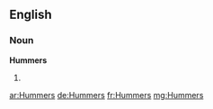 ==English==

===Noun===
'''Hummers'''

# {{plural of|[[Hummer]]}}

[[ar:Hummers]]
[[de:Hummers]]
[[fr:Hummers]]
[[mg:Hummers]]